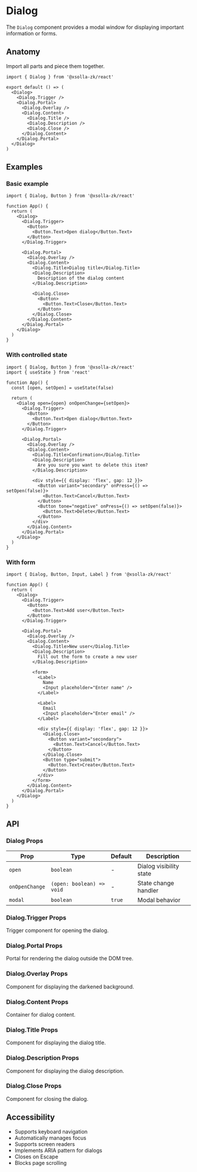 # Dialog

The `Dialog` component provides a modal window for displaying important information or forms.

## Anatomy

Import all parts and piece them together.

```tsx
import { Dialog } from '@xsolla-zk/react'

export default () => (
  <Dialog>
    <Dialog.Trigger />
    <Dialog.Portal>
      <Dialog.Overlay />
      <Dialog.Content>
        <Dialog.Title />
        <Dialog.Description />
        <Dialog.Close />
      </Dialog.Content>
    </Dialog.Portal>
  </Dialog>
)
```

## Examples

### Basic example

```tsx
import { Dialog, Button } from '@xsolla-zk/react'

function App() {
  return (
    <Dialog>
      <Dialog.Trigger>
        <Button>
          <Button.Text>Open dialog</Button.Text>
        </Button>
      </Dialog.Trigger>

      <Dialog.Portal>
        <Dialog.Overlay />
        <Dialog.Content>
          <Dialog.Title>Dialog title</Dialog.Title>
          <Dialog.Description>
            Description of the dialog content
          </Dialog.Description>

          <Dialog.Close>
            <Button>
              <Button.Text>Close</Button.Text>
            </Button>
          </Dialog.Close>
        </Dialog.Content>
      </Dialog.Portal>
    </Dialog>
  )
}
```

### With controlled state

```tsx
import { Dialog, Button } from '@xsolla-zk/react'
import { useState } from 'react'

function App() {
  const [open, setOpen] = useState(false)

  return (
    <Dialog open={open} onOpenChange={setOpen}>
      <Dialog.Trigger>
        <Button>
          <Button.Text>Open dialog</Button.Text>
        </Button>
      </Dialog.Trigger>

      <Dialog.Portal>
        <Dialog.Overlay />
        <Dialog.Content>
          <Dialog.Title>Confirmation</Dialog.Title>
          <Dialog.Description>
            Are you sure you want to delete this item?
          </Dialog.Description>

          <div style={{ display: 'flex', gap: 12 }}>
            <Button variant="secondary" onPress={() => setOpen(false)}>
              <Button.Text>Cancel</Button.Text>
            </Button>
            <Button tone="negative" onPress={() => setOpen(false)}>
              <Button.Text>Delete</Button.Text>
            </Button>
          </div>
        </Dialog.Content>
      </Dialog.Portal>
    </Dialog>
  )
}
```

### With form

```tsx
import { Dialog, Button, Input, Label } from '@xsolla-zk/react'

function App() {
  return (
    <Dialog>
      <Dialog.Trigger>
        <Button>
          <Button.Text>Add user</Button.Text>
        </Button>
      </Dialog.Trigger>

      <Dialog.Portal>
        <Dialog.Overlay />
        <Dialog.Content>
          <Dialog.Title>New user</Dialog.Title>
          <Dialog.Description>
            Fill out the form to create a new user
          </Dialog.Description>

          <form>
            <Label>
              Name
              <Input placeholder="Enter name" />
            </Label>

            <Label>
              Email
              <Input placeholder="Enter email" />
            </Label>

            <div style={{ display: 'flex', gap: 12 }}>
              <Dialog.Close>
                <Button variant="secondary">
                  <Button.Text>Cancel</Button.Text>
                </Button>
              </Dialog.Close>
              <Button type="submit">
                <Button.Text>Create</Button.Text>
              </Button>
            </div>
          </form>
        </Dialog.Content>
      </Dialog.Portal>
    </Dialog>
  )
}
```

## API

### Dialog Props

| Prop | Type | Default | Description |
|------|------|---------|----------|
| `open` | `boolean` | - | Dialog visibility state |
| `onOpenChange` | `(open: boolean) => void` | - | State change handler |
| `modal` | `boolean` | `true` | Modal behavior |

### Dialog.Trigger Props

Trigger component for opening the dialog.

### Dialog.Portal Props

Portal for rendering the dialog outside the DOM tree.

### Dialog.Overlay Props

Component for displaying the darkened background.

### Dialog.Content Props

Container for dialog content.

### Dialog.Title Props

Component for displaying the dialog title.

### Dialog.Description Props

Component for displaying the dialog description.

### Dialog.Close Props

Component for closing the dialog.

## Accessibility

- Supports keyboard navigation
- Automatically manages focus
- Supports screen readers
- Implements ARIA pattern for dialogs
- Closes on Escape
- Blocks page scrolling
